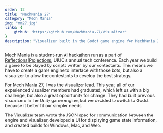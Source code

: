 ```yaml
---
order: 12
title: "MechMania 27"
category: "Mech Mania"
img: "mm27.jpg"
links: {
    github: "https://github.com/MechMania-27/Visualizer"
}
description: "Visualizer built in the Godot game engine for MechMania 27, an AI hackathon."
---
```


Mech Mania is a student-run AI hackathon run as a part of [Reflections|Projections](https://reflectionsprojections.org), UIUC's annual tech conference. Each year we build a game to be played by scripts written by our contestants. This means we have to create a game engine to interface with those bots, but also a visualizer to allow the contestants to develop the best strategy.

For Mech Mania 27, I was the Visualizer lead. This year, all of our experienced visualizer members had graduated, which left us with a big challenge, but also a great opportunity for change. They had built previous visualizers in the Unity game engine, but we decided to switch to Godot because it better fit our simpler needs.

The Visualizer team wrote the JSON spec for communication between the engine and visualizer, developed a UI for displaying game state information, and created builds for Windows, Mac, and Web.